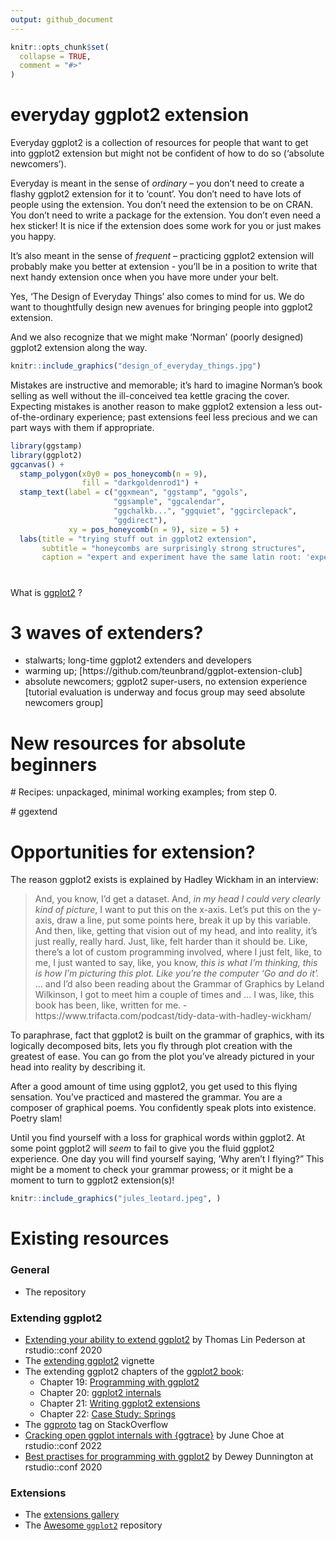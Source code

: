 ```yaml
---
output: github_document
---
```


<!-- README.md is generated from README.Rmd. Please edit that file -->

```r
knitr::opts_chunk$set(
  collapse = TRUE,
  comment = "#>"
)
```

# everyday ggplot2 extension

<!-- badges: start -->
<!-- badges: end -->


Everyday ggplot2 is a collection of resources for people that want to get into ggplot2 extension but might not be confident of how to do so ('absolute newcomers').

Everyday is meant in the sense of *ordinary* -- you don't need to create a flashy ggplot2 extension for it to 'count'. You don't need to have lots of people using the extension. You don't need the extension to be on CRAN. You don't need to write a package for the extension. You don't even need a hex sticker! It is nice if the extension does some work for you or just makes you happy. 

It's also meant in the sense of *frequent* -- practicing ggplot2 extension will probably make you better at extension - you'll be in a position to write that next handy extension once when you have more under your belt.

Yes, 'The Design of Everyday Things' also comes to mind for us. We do want to thoughtfully design new avenues for bringing people into ggplot2 extension.  

And we also recognize that we might make 'Norman' (poorly designed) ggplot2 extension along the way.  

```r
knitr::include_graphics("design_of_everyday_things.jpg")
```

Mistakes are instructive and memorable; it's hard to imagine Norman's book selling as well without the ill-conceived tea kettle gracing the cover. Expecting mistakes is another reason to make ggplot2 extension a less out-of-the-ordinary experience; past extensions feel less precious and we can part ways with them if appropriate. 

```r
library(ggstamp)
library(ggplot2)
ggcanvas() + 
  stamp_polygon(x0y0 = pos_honeycomb(n = 9), 
                fill = "darkgoldenrod1") + 
  stamp_text(label = c("ggxmean", "ggstamp", "ggols", 
                       "ggsample", "ggcalendar", 
                       "ggchalkb...", "ggquiet", "ggcirclepack",
                       "ggdirect"), 
             xy = pos_honeycomb(n = 9), size = 5) +
  labs(title = "trying stuff out in ggplot2 extension",
       subtitle = "honeycombs are surprisingly strong structures",
       caption = "expert and experiment have the same latin root: 'experi', to try") 

```

# 

What is [ggplot2](https://github.com/tidyverse/ggplot2) ?


# 3 waves of extenders?

- stalwarts; long-time ggplot2 extenders and developers
- warming up; [https://github.com/teunbrand/ggplot-extension-club]
- absolute newcomers; ggplot2 super-users, no extension experience [tutorial evaluation is underway and focus group may seed absolute newcomers group]

# New resources for absolute beginners 

  # Recipes: unpackaged, minimal working examples; from step 0.
  
  # ggextend

# Opportunities for extension?

The reason ggplot2 exists is explained by Hadley Wickham in an interview:

> And, you know, I'd get a dataset. And, *in my head I could very clearly kind of picture*, I want to put this on the x-axis. Let's put this on the y-axis, draw a line, put some points here, break it up by this variable.  And then, like, getting that vision out of my head, and into reality, it's just really, really hard. Just, like, felt harder than it should be. Like, there's a lot of custom programming involved, where I just felt, like, to me, I just wanted to say, like, you know, *this is what I'm thinking, this is how I'm picturing this plot. Like you're the computer 'Go and do it'.*  ... and I'd also been reading about the Grammar of Graphics by Leland Wilkinson, I got to meet him a couple of times and ... I was, like, this book has been, like, written for me.
 - https://www.trifacta.com/podcast/tidy-data-with-hadley-wickham/

To paraphrase, fact that ggplot2 is built on the grammar of graphics, with its logically decomposed bits, lets you fly through plot creation with the greatest of ease.  You can go from the plot you've already pictured in your head into reality by describing it.

After a good amount of time using ggplot2, you get used to this flying sensation.  You've practiced and mastered the grammar.  You are a composer of graphical poems. You confidently speak plots into existence. Poetry slam!

Until you find yourself with a loss for graphical words within ggplot2. At some point ggplot2 will *seem* to fail to give you the fluid ggplot2 experience.  One day you will find yourself saying, 'Why aren't I flying?"  This might be a moment to check your grammar prowess; or it might be a moment to turn to ggplot2 extension(s)!

```r
knitr::include_graphics("jules_leotard.jpeg", )
```

# Existing resources

### General

* The repository

### Extending ggplot2

* [Extending your ability to extend ggplot2](https://www.rstudio.com/resources/rstudioconf-2020/extending-your-ability-to-extend-ggplot2/) by Thomas Lin Pederson at rstudio::conf 2020
* The [extending ggplot2](https://ggplot2.tidyverse.org/articles/extending-ggplot2.html) vignette
* The extending ggplot2 chapters of the [ggplot2 book](https://ggplot2-book.org/):
  * Chapter 19: [Programming with ggplot2](https://ggplot2-book.org/programming.html)
  * Chapter 20: [ggplot2 internals](https://ggplot2-book.org/internals.html)
  * Chapter 21: [Writing ggplot2 extensions](https://ggplot2-book.org/extensions.html)
  * Chapter 22: [Case Study: Springs](https://ggplot2-book.org/spring1.html)
* The [ggproto](https://stackoverflow.com/questions/tagged/ggproto) tag on StackOverflow
* [Cracking open ggplot internals with {ggtrace}](https://www.rstudio.com/resources/rstudioconf-2020/best-practices-for-programming-with-ggplot2/) by June Choe at rstudio::conf 2022
* [Best practises for programming with ggplot2](https://www.rstudio.com/resources/rstudioconf-2020/best-practices-for-programming-with-ggplot2/) by Dewey Dunnington at rstudio::conf 2020


### Extensions

* The [extensions gallery](https://exts.ggplot2.tidyverse.org/gallery/)
* The [Awesome `ggplot2`](https://github.com/erikgahner/awesome-ggplot2) repository


